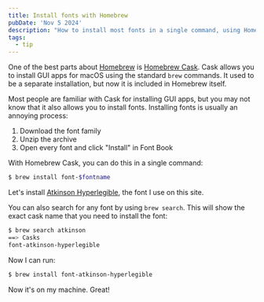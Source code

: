 ```yaml
---
title: Install fonts with Homebrew
pubDate: 'Nov 5 2024'
description: "How to install most fonts in a single command, using Homebrew."
tags:
  - tip
---
```


One of the best parts about [Homebrew](https://brew.sh/) is [Homebrew Cask](https://github.com/Homebrew/homebrew-cask). Cask allows you to install GUI apps for macOS using the standard `brew` commands. It used to be a separate installation, but now it is included in Homebrew itself.

Most people are familiar with Cask for installing GUI apps, but you may not know that it also allows you to install fonts. Installing fonts is usually an annoying process:

1. Download the font family
2. Unzip the archive
3. Open every font and click "Install" in Font Book

With Homebrew Cask, you can do this in a single command:

```bash
$ brew install font-$fontname
```

Let's install [Atkinson Hyperlegible](https://fonts.google.com/specimen/Atkinson+Hyperlegible), the font I use on this site.

You can also search for any font by using `brew search`. This will show the exact cask name that you need to install the font:

```bash
$ brew search atkinson
==> Casks
font-atkinson-hyperlegible
```

Now I can run:

```bash
$ brew install font-atkinson-hyperlegible
```

Now it's on my machine. Great!
